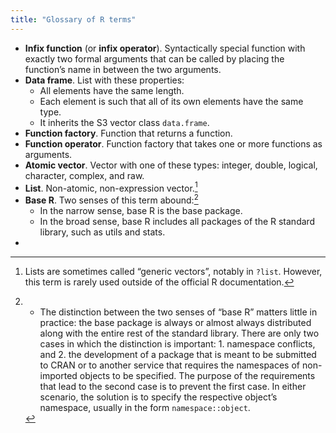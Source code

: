 ```yaml
---
title: "Glossary of R terms"
---
```


-   **Infix function** (or **infix operator**). Syntactically special function with exactly two formal arguments that can be called by placing the function's name in between the two arguments.
-   **Data frame**. List with these properties:
    -   All elements have the same length.
    -   Each element is such that all of its own elements have the same type.
    -   It inherits the S3 vector class `data.frame`.
-   **Function factory**. Function that returns a function.
-   **Function operator**. Function factory that takes one or more functions as arguments.
-   **Atomic vector**. Vector with one of these types: integer, double, logical, character, complex, and raw.
-   **List**. Non-atomic, non-expression vector.[^1]
-   **Base R**. Two senses of this term abound:[^2]
    -   In the narrow sense, base R is the base package.
    -   In the broad sense, base R includes all packages of the R standard library, such as utils and stats.
-   

[^1]: Lists are sometimes called "generic vectors", notably in `?list`. However, this term is rarely used outside of the official R documentation.

[^2]:
    -   The distinction between the two senses of "base R" matters little in practice: the base package is always or almost always distributed along with the entire rest of the standard library. There are only two cases in which the distinction is important: 1. namespace conflicts, and 2. the development of a package that is meant to be submitted to CRAN or to another service that requires the namespaces of non-imported objects to be specified. The purpose of the requirements that lead to the second case is to prevent the first case. In either scenario, the solution is to specify the respective object's namespace, usually in the form `namespace::object`.
